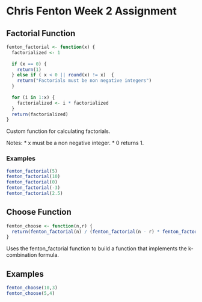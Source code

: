 # Chris Fenton Week 2 Assignment

## Factorial Function

```r
fenton_factorial <- function(x) {
  factorialized <- 1
  
  if (x == 0) {
    return(1)
  } else if ( x < 0 || round(x) != x)  {
    return("Factorials must be non negative integers")
  }
  
  for (i in 1:x) {
    factorialized <- i * factorialized
  }
  return(factorialized)
}
```
Custom function for calculating factorials.

Notes:
* x must be a non negative integer.
* 0 returns 1.

### Examples
```r
fenton_factorial(5)
fenton_factorial(10)
fenton_factorial(0)
fenton_factorial(-3)
fenton_factorial(2.5)
```
## Choose Function
```r
fenton_choose <- function(n,r) {
  return(fenton_factorial(n) / (fenton_factorial(n - r) * fenton_factorial(r)))
}
```
Uses the fenton_factorial function to build a function that implements the
k-combination formula.

## Examples
```r
fenton_choose(10,3)
fenton_choose(5,4)
```
